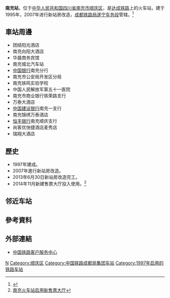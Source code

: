 {{Expand|time=2016-05-25T13:22:26+00:00}}
{{Infobox China railway station
|车站名称 =南充站
|图片 = 
|图片介绍 = 
|车站拼音 = Nanchong
|英文名称 = Nanchong Railway Station
|车站代码 = 46331<ref>{{cite book|title=中华人民共和国铁路车站代码（GB/T 10302-2010）|publisher=中国标准出版社|year=2010|isbn=155066140495|ignore-isbn-error=true|pages=26}}</ref>
|电报码 = NCW
|拼音码 = NCH
|车站位置 = [[四川省|四川省]][[南充市|南充市]][[顺庆区|顺庆区]]
|坐标 = {{coord|30.809596|N|106.081605|E|display=inline,title}}
|归属 = [[成都铁路局|成都铁路局]][[遂宁车务段|遂宁车务段]]
|线路 = [[达成铁路|达成铁路]]
|车站等级 = [[二等站_(中铁)|二等站]]
|月台数目 = 
|股道数目 = 
}}
'''南充站'''，位于[[中华人民共和国|中华人民共和国]][[四川省|四川省]][[南充市|南充市]][[顺庆区|顺庆区]]，是[[达成铁路|达成铁路]]上的火车站，建于1995年，2007年进行新站房改造，[[成都铁路局|成都铁路局]][[遂宁车务段|遂宁车务段]]管辖。<ref>{{Cite web |url=http://sichuan.scol.com.cn/ncxw/content/2014-03/04/content_7006039.htm |title=南充火车站今年将提档升级 候车面积将扩一倍 |access-date=2016-05-25 |archive-date=2017-10-11 |archive-url=https://web.archive.org/web/20171011233330/http://sichuan.scol.com.cn/ncxw/content/2014-03/04/content_7006039.htm |dead-url=no }}</ref>
==車站周邊==
* 团结阳光酒店
* 南充向阳大酒店
* 华晨商务宾馆
* 南充城北汽车站
* [[中国银行|中国银行]]南充分行
* 南充市公安局开发区分局
* 南充铁鸣实验学校
* 中国人民解放军第五十一医院
* 南充市商业银行铁荣路支行
* 万泰大酒店
* [[中国建设银行|中国建设银行]]南充一支行
* 南充锦绣万泰酒店
* [[恒丰银行|恒丰银行]]南充顺庆支行
* 尚客优快捷酒店麦秀店
* 瑞翔大酒店

==歷史==
* 1997年建成。
* 2007年進行新站房改造。
* 2013年6月30日新站房改造完工。
* 2014年11月新建售票大厅投入使用。<ref>[http://news.163.com/14/1128/01/AC3OHIEJ00014AED.html 南充火车站启用新售票大厅]</ref>

== 邻近车站 ==
{{start rail box|[[File:China_Railways.svg|16px]] [[中国铁路|中国铁路]]}}
{{s-inop|[[南充东站|南充东站]]|{{站|达州}}方向}}
{{s-line|[[达成铁路|达成铁路]]<br />← 10km 南充站 7km →{{0}}}}
{{s-inop|[[南充西站|南充西站]]|{{站|成都}}方向}}
{{end box}}

==參考資料==
{{reflist}}

==外部連結==
* [http://www.12306.cn/mormhweb/ 中国铁路客户服务中心]{{Wayback|url=http://www.12306.cn/mormhweb/ |date=20180205163941 }}
{{China-rail-stub}}
{{达成铁路}}
[[Category:南充市铁路车站|N]]
[[Category:顺庆区|Category:顺庆区]]
[[Category:中国铁路成都局集团车站|Category:中国铁路成都局集团车站]]
[[Category:1997年启用的铁路车站|Category:1997年启用的铁路车站]]